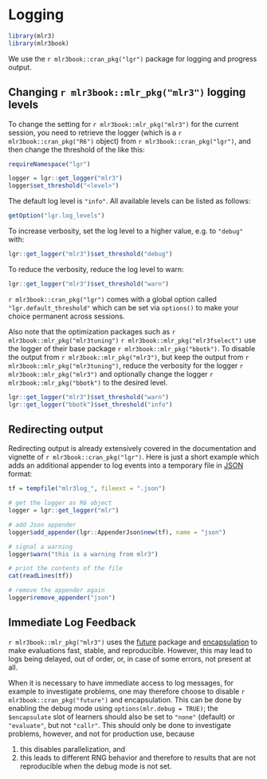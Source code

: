 # Logging {#logging .unnumbered}

```r
library(mlr3)
library(mlr3book)
```

We use the `r mlr3book::cran_pkg("lgr")` package for logging and progress output.

## Changing `r mlr3book::mlr_pkg("mlr3")` logging levels

To change the setting for `r mlr3book::mlr_pkg("mlr3")` for the current session, you need to retrieve the logger (which is a `r mlr3book::cran_pkg("R6")` object) from `r mlr3book::cran_pkg("lgr")`, and then change the threshold of the like this:

```r
requireNamespace("lgr")

logger = lgr::get_logger("mlr3")
logger$set_threshold("<level>")
```

The default log level is `"info"`.
All available levels can be listed as follows:

```r
getOption("lgr.log_levels")
```

To increase verbosity, set the log level to a higher value, e.g. to `"debug"` with:

```r
lgr::get_logger("mlr3")$set_threshold("debug")
```

To reduce the verbosity, reduce the log level to warn:

```r
lgr::get_logger("mlr3")$set_threshold("warn")
```

`r mlr3book::cran_pkg("lgr")` comes with a global option called `"lgr.default_threshold"` which can be set via `options()` to make your choice permanent across sessions.

Also note that the optimization packages such as `r mlr3book::mlr_pkg("mlr3tuning")`  `r mlr3book::mlr_pkg("mlr3fselect")` use the logger of their base package `r mlr3book::mlr_pkg("bbotk")`.
To disable the output from `r mlr3book::mlr_pkg("mlr3")`, but keep the output from `r mlr3book::mlr_pkg("mlr3tuning")`, reduce the verbosity for the logger `r mlr3book::mlr_pkg("mlr3")`
and optionally change the logger `r mlr3book::mlr_pkg("bbotk")` to the desired level.

```r
lgr::get_logger("mlr3")$set_threshold("warn")
lgr::get_logger("bbotk")$set_threshold("info")
```

## Redirecting output

Redirecting output is already extensively covered in the documentation and vignette of `r mlr3book::cran_pkg("lgr")`.
Here is just a short example which adds an additional appender to log events into a temporary file in [JSON](https://en.wikipedia.org/wiki/JSON) format:

```r
tf = tempfile("mlr3log_", fileext = ".json")

# get the logger as R6 object
logger = lgr::get_logger("mlr")

# add Json appender
logger$add_appender(lgr::AppenderJson$new(tf), name = "json")

# signal a warning
logger$warn("this is a warning from mlr3")

# print the contents of the file
cat(readLines(tf))

# remove the appender again
logger$remove_appender("json")
```

## Immediate Log Feedback

`r mlr3book::mlr_pkg("mlr3")` uses the [future](#parallelization) package and [encapsulation](#encapsulation) to make evaluations fast, stable, and reproducible.
However, this may lead to logs being delayed, out of order, or, in case of some errors, not present at all.

When it is necessary to have immediate access to log messages, for example to investigate problems, one may therefore choose to disable `r mlr3book::cran_pkg("future")` and encapsulation.
This can be done by enabling the debug mode using `options(mlr.debug = TRUE)`; the `$encapsulate` slot of learners should also be set to `"none"` (default) or `"evaluate"`, but not `"callr"`.
This should only be done to investigate problems, however, and not for production use, because

1. this disables parallelization, and
2. this leads to different RNG behavior and therefore to results that are not reproducible when the debug mode is not set.
